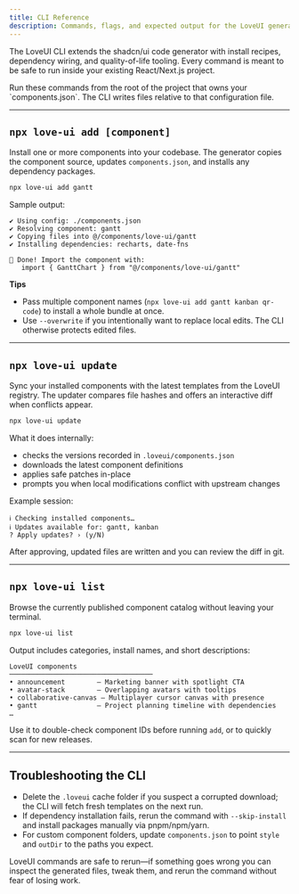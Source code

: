 ```yaml
---
title: CLI Reference
description: Commands, flags, and expected output for the LoveUI generator.
---
```


The LoveUI CLI extends the shadcn/ui code generator with install recipes, dependency wiring, and quality-of-life tooling. Every command is meant to be safe to run inside your existing React/Next.js project.

<Callout type="warning">
Run these commands from the root of the project that owns your `components.json`. The CLI writes files relative to that configuration file.
</Callout>

---

## `npx love-ui add [component]`

Install one or more components into your codebase. The generator copies the component source, updates `components.json`, and installs any dependency packages.

```bash
npx love-ui add gantt
```

Sample output:

```text
✔ Using config: ./components.json
✔ Resolving component: gantt
✔ Copying files into @/components/love-ui/gantt
✔ Installing dependencies: recharts, date-fns

🎉 Done! Import the component with:
   import { GanttChart } from "@/components/love-ui/gantt"
```

**Tips**
- Pass multiple component names (`npx love-ui add gantt kanban qr-code`) to install a whole bundle at once.
- Use `--overwrite` if you intentionally want to replace local edits. The CLI otherwise protects edited files.

---

## `npx love-ui update`

Sync your installed components with the latest templates from the LoveUI registry. The updater compares file hashes and offers an interactive diff when conflicts appear.

```bash
npx love-ui update
```

What it does internally:
- checks the versions recorded in `.loveui/components.json`
- downloads the latest component definitions
- applies safe patches in-place
- prompts you when local modifications conflict with upstream changes

Example session:

```text
ℹ Checking installed components…
ℹ Updates available for: gantt, kanban
? Apply updates? › (y/N)
```

After approving, updated files are written and you can review the diff in git.

---

## `npx love-ui list`

Browse the currently published component catalog without leaving your terminal.

```bash
npx love-ui list
```

Output includes categories, install names, and short descriptions:

```text
LoveUI components
────────────────────────────────────
• announcement        — Marketing banner with spotlight CTA
• avatar-stack        — Overlapping avatars with tooltips
• collaborative-canvas — Multiplayer cursor canvas with presence
• gantt               — Project planning timeline with dependencies
…
```

Use it to double-check component IDs before running `add`, or to quickly scan for new releases.

---

## Troubleshooting the CLI

- Delete the `.loveui` cache folder if you suspect a corrupted download; the CLI will fetch fresh templates on the next run.
- If dependency installation fails, rerun the command with `--skip-install` and install packages manually via pnpm/npm/yarn.
- For custom component folders, update `components.json` to point `style` and `outDir` to the paths you expect.

LoveUI commands are safe to rerun—if something goes wrong you can inspect the generated files, tweak them, and rerun the command without fear of losing work.
